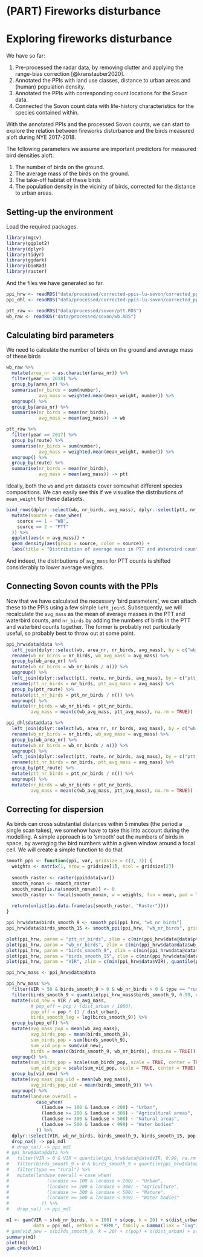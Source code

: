 # (PART) Fireworks disturbance {-}

# Exploring fireworks disturbance

We have so far:

1. Pre-processed the radar data, by removing clutter and applying the range-bias correction [@kranstauber2020].
2. Annotated the PPIs with land use classes, distance to urban areas and (human) population density.
3. Annotated the PPIs with corresponding count locations for the Sovon data.
4. Connected the Sovon count data with life-history characteristics for the species contained within.

With the annotated PPIs and the processed Sovon counts, we can start to explore the relation between fireworks disturbance and the birds measured aloft during NYE 2017-2018.

The following parameters we assume are important predictors for measured bird densities aloft:

1. The number of birds on the ground.
2. The average mass of the birds on the ground.
3. The take-off habitat of these birds
4. The population density in the vicinity of birds, corrected for the distance to urban areas.

## Setting-up the environment

Load the required packages.

```r
library(mgcv)
library(ggplot2)
library(dplyr)
library(tidyr)
library(ggdark)
library(bioRad)
library(raster)
```

And the files we have generated so far.

```r
ppi_hrw <- readRDS("data/processed/corrected-ppis-lu-sovon/corrected_ppi_hrw_lu_sovon.RDS")
ppi_dhl <- readRDS("data/processed/corrected-ppis-lu-sovon/corrected_ppi_dhl_lu_sovon.RDS")

ptt_raw <- readRDS("data/processed/sovon/ptt.RDS")
wb_raw <- readRDS("data/processed/sovon/wb.RDS")
```

## Calculating bird parameters

We need to calculate the number of birds on the ground and average mass of these birds

```r
wb_raw %>%
  mutate(area_nr = as.character(area_nr)) %>%
  filter(year == 2018) %>%
  group_by(area_nr) %>%
  summarise(nr_birds = sum(number),
            avg_mass = weighted.mean(mean_weight, number)) %>%
  ungroup() %>%
  group_by(area_nr) %>%
  summarise(nr_birds = mean(nr_birds),
            avg_mass = mean(avg_mass)) -> wb

ptt_raw %>%
  filter(year == 2017) %>%
  group_by(route) %>%
  summarise(nr_birds = sum(number),
            avg_mass = weighted.mean(mean_weight, number)) %>%
  ungroup() %>%
  group_by(route) %>%
  summarise(nr_birds = mean(nr_birds),
            avg_mass = mean(avg_mass)) -> ptt
```

Ideally, both the `wb` and `ptt` datasets cover somewhat different species compositions. We can easily see this if we visualise the distributions of `mean_weight` for these datasets.

```r
bind_rows(dplyr::select(wb, nr_birds, avg_mass), dplyr::select(ptt, nr_birds, avg_mass), .id = "source") %>%
  mutate(source = case_when(
    source == 1 ~ "WB",
    source == 2 ~ "PTT"
  )) %>%
  ggplot(aes(x = avg_mass)) +
  geom_density(aes(group = source, color = source)) +
  labs(title = "Distribution of average mass in PTT and Waterbird counts")
```

And indeed, the distributions of `avg_mass` for PTT counts is shifted considerably to lower average weights.

## Connecting Sovon counts with the PPIs

Now that we have calculated the necessary 'bird parameters', we can attach these to the PPIs using a few simple `left_join`s. Subsequently, we will recalculate the `avg_mass` as the mean of average masses in the PTT and waterbird counts, and `nr_birds` by adding the numbers of birds in the PTT and waterbird counts together. The former is probably not particularly useful, so probably best to throw out at some point.

```r
ppi_hrw$data@data %>%
  left_join(dplyr::select(wb, area_nr, nr_birds, avg_mass), by = c("wb_area_nr" = "area_nr")) %>%
  rename(wb_nr_birds = nr_birds, wb_avg_mass = avg_mass) %>%
  group_by(wb_area_nr) %>%
  mutate(wb_nr_birds = wb_nr_birds / n()) %>%
  ungroup() %>%
  left_join(dplyr::select(ptt, route, nr_birds, avg_mass), by = c("ptt_route" = "route")) %>%
  rename(ptt_nr_birds = nr_birds, ptt_avg_mass = avg_mass) %>%
  group_by(ptt_route) %>%
  mutate(ptt_nr_birds = ptt_nr_birds / n()) %>%
  ungroup() %>%
  mutate(nr_birds = wb_nr_birds + ptt_nr_birds,
         avg_mass = mean(c(wb_avg_mass, ptt_avg_mass), na.rm = TRUE)) -> ppi_hrw$data@data

ppi_dhl$data@data %>%
  left_join(dplyr::select(wb, area_nr, nr_birds, avg_mass), by = c("wb_area_nr" = "area_nr")) %>%
  rename(wb_nr_birds = nr_birds, wb_avg_mass = avg_mass) %>%
  group_by(wb_area_nr) %>%
  mutate(wb_nr_birds = wb_nr_birds / n()) %>%
  ungroup() %>%
  left_join(dplyr::select(ptt, route, nr_birds, avg_mass), by = c("ptt_route" = "route")) %>%
  rename(ptt_nr_birds = nr_birds, ptt_avg_mass = avg_mass) %>%
  group_by(ptt_route) %>%
  mutate(ptt_nr_birds = ptt_nr_birds / n()) %>%
  ungroup() %>%
  mutate(nr_birds = wb_nr_birds + ptt_nr_birds,
         avg_mass = mean(c(wb_avg_mass, ptt_avg_mass), na.rm = TRUE)) -> ppi_dhl$data@data
```

## Correcting for dispersion

As birds can cross substantial distances within 5 minutes (the period a single scan takes), we somehow have to take this into account during the modelling. A simple approach is to 'smooth' out the numbers of birds in space, by averaging the bird numbers within a given window around a focal cell. We will create a simple function to do that

```r
smooth_ppi <- function(ppi, var, gridsize = c(3, 3)) {
  weights <- matrix(1, nrow = gridsize[1], ncol = gridsize[2])
  
  smooth_raster <- raster(ppi$data[var])
  smooth_nonan <- smooth_raster
  smooth_nonan[is.na(smooth_nonan)] <- 0
  smooth_raster <- focal(smooth_nonan, w = weights, fun = mean, pad = TRUE, padValue = 0)
  
  return(unlist(as.data.frame(as(smooth_raster, "Raster"))))
}

ppi_hrw$data$birds_smooth_9 <- smooth_ppi(ppi_hrw, "wb_nr_birds")
ppi_hrw$data$birds_smooth_15 <- smooth_ppi(ppi_hrw, "wb_nr_birds", gridsize = c(5, 5))
```

```r
plot(ppi_hrw, param = "ptt_nr_birds", zlim = c(min(ppi_hrw$data@data$ptt_nr_birds, na.rm = TRUE), max(ppi_hrw$data@data$ptt_nr_birds, na.rm = TRUE)))
plot(ppi_hrw, param = "wb_nr_birds", zlim = c(min(ppi_hrw$data@data$wb_nr_birds, na.rm = TRUE), max(ppi_hrw$data@data$wb_nr_birds, na.rm = TRUE)))
plot(ppi_hrw, param = "birds_smooth_9", zlim = c(min(ppi_hrw$data@data$birds_smooth_9, na.rm = TRUE), max(ppi_hrw$data@data$birds_smooth_9, na.rm = TRUE)))
plot(ppi_hrw, param = "birds_smooth_15", zlim = c(min(ppi_hrw$data@data$birds_smooth_15, na.rm = TRUE), max(ppi_hrw$data@data$birds_smooth_15, na.rm = TRUE)))
plot(ppi_hrw, param = "VIR", zlim = c(min(ppi_hrw$data$VIR), quantile(ppi_hrw$data$VIR, 0.99)))
```







```r
ppi_hrw_mass <- ppi_hrw$data@data

ppi_hrw_mass %>%
  filter(VIR > 50 & birds_smooth_9 > 0 & wb_nr_birds > 0 & type == "rural" & VIR < quantile(ppi_hrw_mass$VIR, 0.99, na.rm = TRUE)) %>%
  filter(birds_smooth_9 < quantile(ppi_hrw_mass$birds_smooth_9, 0.99, na.rm = TRUE)) %>%
  mutate(vid_new = VIR / wb_avg_mass,
         # pop_eff = pop / (dist_urban / 1000),
         pop_eff = pop * (1 / dist_urban),
         birds_smooth_log = log(birds_smooth_9)) %>%
  group_by(pop_eff) %>%
  mutate(avg_mass_pop = mean(wb_avg_mass),
         avg_birds_pop = mean(birds_smooth_9),
         sum_birds_pop = sum(birds_smooth_9),
         sum_vid_pop = sum(vid_new),
         birds = mean(c(birds_smooth_9, wb_nr_birds), drop.na = TRUE)) %>%
  ungroup() %>%
  mutate(sum_birds_pop = scale(sum_birds_pop, scale = TRUE, center = TRUE) * 10 + 10,
         sum_vid_pop = scale(sum_vid_pop, scale = TRUE, center = TRUE) * 10 + 10) %>%
  group_by(vid_new) %>%
  mutate(avg_mass_pop_vid = mean(wb_avg_mass),
         avg_birds_pop_vid = mean(birds_smooth_9)) %>%
  ungroup() %>%
  mutate(landuse_overall = 
           case_when(
             (landuse >= 100 & landuse < 200) ~ "Urban",
             (landuse >= 200 & landuse < 300) ~ "Agricultural areas",
             (landuse >= 300 & landuse < 500) ~ "Natural areas",
             (landuse >= 500 & landuse < 999) ~ "Water bodies"
           )) %>%
  dplyr::select(VIR, wb_nr_birds, birds_smooth_9, birds_smooth_15, pop, dist_urban, pop_eff, landuse_overall) %>%
  drop_na() -> ppi_mdl
  # drop_na() -> ppi_mdl
# ppi_hrw$data@data %>%
#   filter(VIR > 0 & VIR < quantile(ppi_hrw$data@data$VIR, 0.99, na.rm = TRUE)) %>%
#   filter(birds_smooth_9 > 0 & birds_smooth_9 < quantile(ppi_hrw$data@data$VIR, 0.99, na.rm = TRUE)) %>%
#   filter(type == "rural") %>%
#   mutate(landuse_overall = case_when(
#              (landuse >= 100 & landuse < 200) ~ "Urban",
#              (landuse >= 200 & landuse < 300) ~ "Agriculture",
#              (landuse >= 300 & landuse < 500) ~ "Nature",
#              (landuse >= 500 & landuse < 999) ~ "Water bodies"
#            )) %>%
#   drop_na() -> ppi_mdl

m1 <- gam(VIR ~ s(wb_nr_birds, k = 100) + s(pop, k = 20) + s(dist_urban) + landuse_overall,
          data = ppi_mdl, method = "REML", family = Gamma(link = "log"))
# gam(vid_new ~ s(birds_smooth_9, k = 20) + s(pop) + s(dist_urban) + s(pop_eff) + landuse_overall, data = ppi_mdl, method = "REML", family = Gamma(link = "log")) -> m1
summary(m1)
plot(m1)
gam.check(m1)
```
